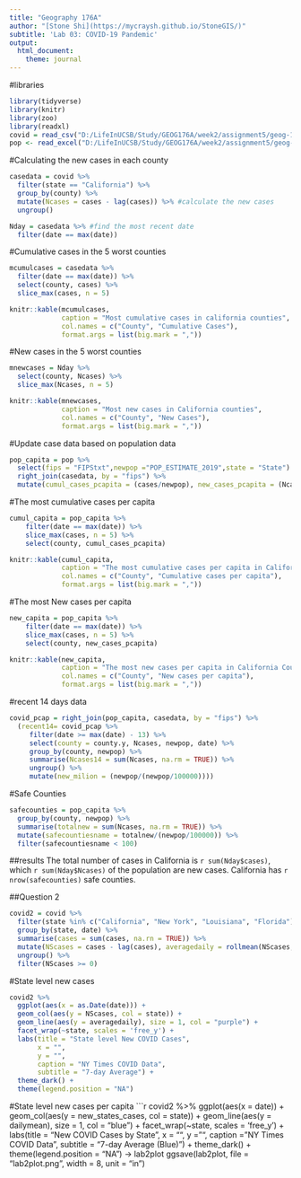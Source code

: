 ```yaml
---
title: "Geography 176A"
author: "[Stone Shi](https://mycraysh.github.io/StoneGIS/)"
subtitle: 'Lab 03: COVID-19 Pandemic'
output:
  html_document:
    theme: journal
---
```

#libraries
```r
library(tidyverse)
library(knitr)
library(zoo)
library(readxl)
covid = read_csv("D:/LifeInUCSB/Study/GEOG176A/week2/assignment5/geog-176A-labs/data/covid.csv")
pop <- read_excel("D:/LifeInUCSB/Study/GEOG176A/week2/assignment5/geog-176A-labs/data/PopulationEstimates.xls", skip = 2)
```
#Calculating the new cases in each county
```r
casedata = covid %>%
  filter(state == "California") %>%
  group_by(county) %>% 
  mutate(Ncases = cases - lag(cases)) %>% #calculate the new cases
  ungroup()

Nday = casedata %>% #find the most recent date
  filter(date == max(date))
```
#Cumulative cases in the 5 worst counties
``` r
mcumulcases = casedata %>%
  filter(date == max(date)) %>%
  select(county, cases) %>% 
  slice_max(cases, n = 5)

knitr::kable(mcumulcases, 
             caption = "Most cumulative cases in california counties",
             col.names = c("County", "Cumulative Cases"),
             format.args = list(big.mark = ","))
``` 
#New cases in the 5 worst counties
``` r
mnewcases = Nday %>%
  select(county, Ncases) %>% 
  slice_max(Ncases, n = 5)

knitr::kable(mnewcases, 
             caption = "Most new cases in California counties",
             col.names = c("County", "New Cases"),
             format.args = list(big.mark = ","))
```
#Update case data based on population data
```r
pop_capita = pop %>%
  select(fips = "FIPStxt",newpop ="POP_ESTIMATE_2019",state = "State") %>%
  right_join(casedata, by = "fips") %>%
  mutate(cumul_cases_pcapita = (cases/newpop), new_cases_pcapita = (Ncases/newpop))

```
#The most cumulative cases per capita
```r
cumul_capita = pop_capita %>%
    filter(date == max(date)) %>%
    slice_max(cases, n = 5) %>%
    select(county, cumul_cases_pcapita)

knitr::kable(cumul_capita,
             caption = "The most cumulative cases per capita in California Counties", 
             col.names = c("County", "Cumulative cases per capita"), 
             format.args = list(big.mark = ",")) 
```
#The most New cases per capita
```r
new_capita = pop_capita %>%
    filter(date == max(date)) %>%
    slice_max(cases, n = 5) %>%
    select(county, new_cases_pcapita)

knitr::kable(new_capita,
             caption = "The most new cases per capita in California Counties", 
             col.names = c("County", "New cases per capita"), 
             format.args = list(big.mark = ","))
```
#recent 14 days data
```r
covid_pcap = right_join(pop_capita, casedata, by = "fips") %>% 
  (recent14= covid_pcap %>%
     filter(date >= max(date) - 13) %>%
     select(county = county.y, Ncases, newpop, date) %>%
     group_by(county, newpop) %>%
     summarise(Ncases14 = sum(Ncases, na.rm = TRUE)) %>%
     ungroup() %>%
     mutate(new_milion = (newpop/(newpop/100000))))
```
#Safe Counties
```r
safecounties = pop_capita %>%
  group_by(county, newpop) %>%
  summarise(totalnew = sum(Ncases, na.rm = TRUE)) %>% 
  mutate(safecountiesname = totalnew/(newpop/100000)) %>% 
  filter(safecountiesname < 100)
```
##results 
The total number of cases in California is `r sum(Nday$cases)`, which `r sum(Nday$Ncases)` of the population are new cases. California has `r nrow(safecounties)` safe counties. 

##Question 2
```r

covid2 = covid %>%
  filter(state %in% c("California", "New York", "Louisiana", "Florida")) %>%
  group_by(state, date) %>%
  summarise(cases = sum(cases, na.rn = TRUE)) %>%
  mutate(NScases = cases - lag(cases), averagedaily = rollmean(NScases, 7, fill = NA, align = "right")) %>%
  ungroup() %>%
  filter(NScases >= 0)
```
#State level new cases
```r
covid2 %>% 
  ggplot(aes(x = as.Date(date))) +
  geom_col(aes(y = NScases, col = state)) +
  geom_line(aes(y = averagedaily), size = 1, col = "purple") +
  facet_wrap(~state, scales = 'free_y') +
  labs(title = "State level New COVID Cases",
       x = "",
       y = "",
       caption = "NY Times COVID Data",
       subtitle = "7-day Average") +
  theme_dark() +
  theme(legend.position = "NA")
```
#State level new cases per capita
```r
covid2  %>% 
  ggplot(aes(x = date)) +
  geom_col(aes(y = new_states_cases, col = state)) +
  geom_line(aes(y = dailymean), size = 1, col = "blue") +
  facet_wrap(~state, scales = 'free_y') +
  labs(title = "New COVID Cases by State",
       x = "",
       y = "",
       caption = "NY Times COVID Data",
       subtitle = "7-day Average (Blue)") +
  theme_dark() +
  theme(legend.position = "NA") ->
  lab2plot
ggsave(lab2plot, file = "lab2plot.png",
       width = 8,
       unit = "in")
